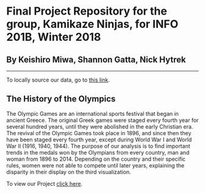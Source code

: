 # Final Project Repository for the group, Kamikaze Ninjas, for INFO 201B, Winter 2018
## By Keishiro Miwa, Shannon Gatta, Nick Hytrek

---

To locally source our data, go to [this link](https://www.kaggle.com/the-guardian/olympic-games/data "Olympic Data").


## The History of the Olympics 

The Olympic Games are an international sports festival that began in ancient Greece. The original Greek games were staged every fourth year for several hundred years, until they were abolished in the early Christian era. The revival of the Olympic Games took place in 1896, and since then they have been staged every fourth year, except during World War I and World War II (1916, 1940, 1944). The purpose of our analysis is to find important trends in the medals won by the Olympians from every country, man and woman from 1896 to 2014. Depending on the country and their specific rules, women were not able to compete until later years, explaining the disparity in their display on the third visualization. 

To view our Project [click here](https://keishiromiwa.shinyapps.io/info201-Final-Project/ "Shiny App").
